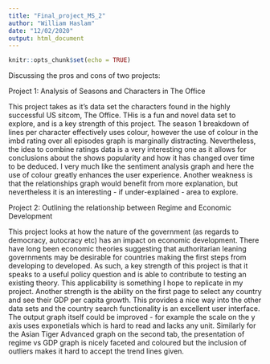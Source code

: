 ```yaml
---
title: "Final_project_MS_2"
author: "William Haslam"
date: "12/02/2020"
output: html_document
---
```


```r
knitr::opts_chunk$set(echo = TRUE)
```

Discussing the pros and cons of two projects:

Project 1: Analysis of Seasons and Characters in The Office

This project takes as it's data set the characters found in the highly successful US sitcom, The Office. THis is a fun and novel data set to explore, and is a key strength of this project. The season 1 breakdown of lines per character effectively uses colour, however the use of colour in the imbd rating over all episodes graph is marginally distracting. Nevertheless, the idea to combine ratings data is a very interesting one as it allows for conclusions about the shows popularity and how it has changed over time to be deduced. I very much like the sentiment analysis graph and here the use of colour greatly enhances the user experience. Another weakness is that the relationships graph would benefit from more explanation, but nevertheless it is an interesting - if under-explained - area to explore. 



Project 2: Outlining the relationship between Regime and Economic Development

This project looks at how the nature of the government (as regards to democracy, autocracy etc) has an impact on economic development. There have long been economic theories suggesting that authoritarian leaning governments may be desirable for countries making the first steps from developing to developed. As such, a key strength of this project is that it speaks to a useful policy question and is able to contribute to testing an existing theory. This applicability is something I hope to replicate in my project. Another strength is the ability on the first page to select any country and see their GDP per capita growth. This provides a nice way into the other data sets and the country search functionality is an excellent user interface. The output graph itself could be improved - for example the scale on the y axis uses exponetials which is hard to read and lacks any unit. Similarly for the Asian Tiger Advanced graph on the second tab, the presentation of regime vs GDP graph is nicely faceted and coloured but the inclusion of outliers makes it hard to accept the trend lines given. 
